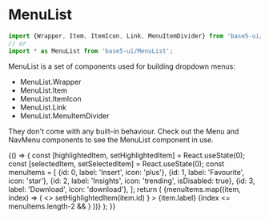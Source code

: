 

<Meta title="Components/MenuList" component={MenuList} />

# MenuList

```jsx
import {Wrapper, Item, ItemIcon, Link, MenuItemDivider} from 'base5-ui/MenuList';
// or
import * as MenuList from 'base5-ui/MenuList';
```

MenuList is a set of components used for building dropdown menus:

-   MenuList.Wrapper
-   MenuList.Item
-   MenuList.ItemIcon
-   MenuList.Link
-   MenuList.MenuItemDivider

They don't come with any built-in behaviour. Check out the <LinkTo kind="Components/Menu">Menu</LinkTo> and <LinkTo kind="Components/Menu (Nav)">NavMenu</LinkTo> components to see the MenuList component in use.

<Canvas>
	<Story name="MenuList">
		{() => {
			const [highlightedItem, setHighlightedItem] = React.useState(0);
			const [selectedItem, setSelectedItem] = React.useState(0);
			const menuItems = [
				{id: 0, label: 'Insert', icon: 'plus'},
				{id: 1, label: 'Favourite', icon: 'star'},
				{id: 2, label: 'Insights', icon: 'trending', isDisabled: true},
				{id: 3, label: 'Download', icon: 'download'},
			];
			return (
				<PopoverCard isOpen renderInPlace>
					<MenuList.Wrapper>
						{menuItems.map((item, index) => (
							<>
								<MenuList.Item key={item.id}>
									<MenuList.Link
										isActive={item.id === selectedItem}
										isHighlighted={item.id === highlightedItem}
										isDisabled={item.isDisabled}
										onMouseEnter={() =>
											setHighlightedItem(item.id)
										}
									>
										<MenuList.ItemIcon name={item.icon} />
										{item.label}
									</MenuList.Link>
								</MenuList.Item>
								{index <= menuItems.length-2 && <MenuList.MenuItemDivider/> }
							</>
						))}
					</MenuList.Wrapper>
				</PopoverCard>
			);
		}}
	</Story>
</Canvas>
